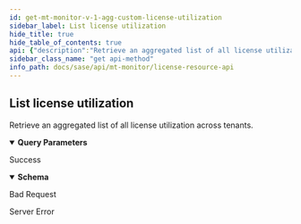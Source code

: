 ```yaml
---
id: get-mt-monitor-v-1-agg-custom-license-utilization
sidebar_label: List license utilization
hide_title: true
hide_table_of_contents: true
api: {"description":"Retrieve an aggregated list of all license utilization across tenants.\n","operationId":"get-mt-monitor-v1-agg-custom-license-utilization","parameters":[{"description":"Must be `tenant`. Using the query parameter returns all the aggregated responses for the current parent tenant and its child tenants. If not used, the results for just the current tenant are returned. \n","in":"query","name":"agg_by","schema":{"type":"string"}},{"in":"query","name":"end_time","schema":{"format":"int64","type":"integer"}},{"in":"query","name":"license_type","schema":{"type":"string"}},{"in":"query","name":"product_type","schema":{"type":"string"}},{"in":"query","name":"threshold","schema":{"format":"double","type":"number"}},{"in":"query","name":"time_period","schema":{"type":"string"}}],"responses":{"200":{"content":{"application/json":{"schema":{"properties":{"license_unit":{"description":"Units which can be Kbps or Mbps or no units at all (for MU)","type":"string"},"license_units":{"description":"Number of license units allocated to the tenant","format":"double","type":"number"},"license_units_used":{"description":"Number of license units used by the tenant","format":"double","type":"number"},"license_used_unit":{"description":"Units which can be Kbps or Mbps or no units at all (for MU)","type":"string"},"product_type":{"description":"Product Resource Type which is one of the following: RN, MU","type":"string"},"sub_tenant_id":{"description":"CDL Tenant Id","type":"string"},"utilization_percentage":{"description":"Utilization Percentage","format":"double","type":"number"}},"required":["sub_tenant_id","utilization_percentage","product_type","license_units_used","license_used_unit","license_units","license_unit"],"type":"object"}}},"description":"Success"},"400":{"description":"Bad Request"},"500":{"description":"Server Error"}},"security":[{"Bearer":[]}],"tags":["LicenseResources"],"method":"get","path":"/mt/monitor/v1/agg/custom/license/utilization","servers":[{"url":"https://api.sase.paloaltonetworks.com"}],"securitySchemes":{"Bearer":{"scheme":"bearer","type":"http"}},"info":{"contact":{},"description":"Use the License Resource API for retrieving aggregated lists across tenants for license quotas, setup status, and utilization.\n","title":"License Resource API","version":"1.0"},"postman":{"name":"List license utilization","description":{"content":"Retrieve an aggregated list of all license utilization across tenants.\n","type":"text/plain"},"url":{"path":["mt","monitor","v1","agg","custom","license","utilization"],"host":["{{baseUrl}}"],"query":[{"disabled":false,"description":{"content":"Must be `tenant`. Using the query parameter returns all the aggregated responses for the current parent tenant and its child tenants. If not used, the results for just the current tenant are returned. \n","type":"text/plain"},"key":"agg_by","value":""},{"disabled":false,"key":"end_time","value":""},{"disabled":false,"key":"license_type","value":""},{"disabled":false,"key":"product_type","value":""},{"disabled":false,"key":"threshold","value":""},{"disabled":false,"key":"time_period","value":""}],"variable":[]},"header":[{"key":"Accept","value":"application/json"}],"method":"GET","auth":{"type":"bearer","bearer":[{"type":"any","value":"<Bearer Token>","key":"token"}]}}}
sidebar_class_name: "get api-method"
info_path: docs/sase/api/mt-monitor/license-resource-api
---
```



## List license utilization



Retrieve an aggregated list of all license utilization across tenants.


<details style={{"marginBottom":"1rem"}} data-collapsed={false} open={true}><summary style={{}}><strong>Query Parameters</strong></summary><div><ul><ParamsItem className={"paramsItem"} param={{"description":"Must be `tenant`. Using the query parameter returns all the aggregated responses for the current parent tenant and its child tenants. If not used, the results for just the current tenant are returned. \n","in":"query","name":"agg_by","schema":{"type":"string"}}}></ParamsItem><ParamsItem className={"paramsItem"} param={{"in":"query","name":"end_time","schema":{"format":"int64","type":"integer"}}}></ParamsItem><ParamsItem className={"paramsItem"} param={{"in":"query","name":"license_type","schema":{"type":"string"}}}></ParamsItem><ParamsItem className={"paramsItem"} param={{"in":"query","name":"product_type","schema":{"type":"string"}}}></ParamsItem><ParamsItem className={"paramsItem"} param={{"in":"query","name":"threshold","schema":{"format":"double","type":"number"}}}></ParamsItem><ParamsItem className={"paramsItem"} param={{"in":"query","name":"time_period","schema":{"type":"string"}}}></ParamsItem></ul></div></details><div><ApiTabs><TabItem label={"200"} value={"200"}><div>

Success

</div><div><MimeTabs groupId={"mime-type"}><TabItem label={"application/json"} value={"application/json"}><SchemaTabs groupId={"schema-tabs"}><TabTtem label={"Schema"} value={"Schema"}><details style={{}} data-collapsed={false} open={true}><summary style={{"textAlign":"left"}}><strong>Schema</strong></summary><div style={{"textAlign":"left","marginLeft":"1rem"}}></div><ul style={{"marginLeft":"1rem"}}><SchemaItem collapsible={false} name={"license_unit"} required={false} schemaDescription={"Units which can be Kbps or Mbps or no units at all (for MU)"} schemaName={"string"} qualifierMessage={undefined} defaultValue={undefined}></SchemaItem><SchemaItem collapsible={false} name={"license_units"} required={false} schemaDescription={"Number of license units allocated to the tenant"} schemaName={"double"} qualifierMessage={undefined} defaultValue={undefined}></SchemaItem><SchemaItem collapsible={false} name={"license_units_used"} required={false} schemaDescription={"Number of license units used by the tenant"} schemaName={"double"} qualifierMessage={undefined} defaultValue={undefined}></SchemaItem><SchemaItem collapsible={false} name={"license_used_unit"} required={false} schemaDescription={"Units which can be Kbps or Mbps or no units at all (for MU)"} schemaName={"string"} qualifierMessage={undefined} defaultValue={undefined}></SchemaItem><SchemaItem collapsible={false} name={"product_type"} required={false} schemaDescription={"Product Resource Type which is one of the following: RN, MU"} schemaName={"string"} qualifierMessage={undefined} defaultValue={undefined}></SchemaItem><SchemaItem collapsible={false} name={"sub_tenant_id"} required={false} schemaDescription={"CDL Tenant Id"} schemaName={"string"} qualifierMessage={undefined} defaultValue={undefined}></SchemaItem><SchemaItem collapsible={false} name={"utilization_percentage"} required={false} schemaDescription={"Utilization Percentage"} schemaName={"double"} qualifierMessage={undefined} defaultValue={undefined}></SchemaItem></ul></details></TabTtem></SchemaTabs></TabItem></MimeTabs></div></TabItem><TabItem label={"400"} value={"400"}><div>

Bad Request

</div><div></div></TabItem><TabItem label={"500"} value={"500"}><div>

Server Error

</div><div></div></TabItem></ApiTabs></div>
      